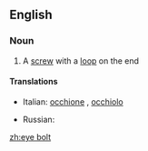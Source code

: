 ==English==

===Noun===
{{wikipedia}}
{{en-noun|head=[[eye]] [[bolt]]}}

# A [[screw]] with a [[loop]] on the end

====Translations====
{{trans-top|screw}}
* Italian: [[occhione]] {{m}}, [[occhiolo]] {{m}}
{{trans-mid}}
* Russian: {{t|ru|болт с проушиной|m|sc=Cyrl|tr=bolt s proúšinoj}}
{{trans-bottom}}

[[zh:eye bolt]]